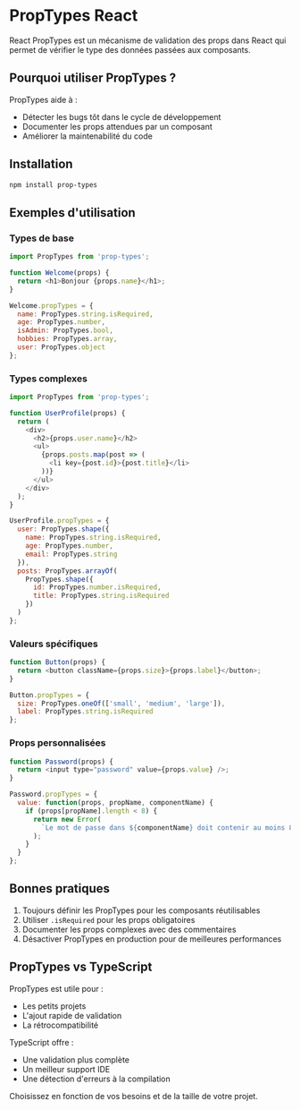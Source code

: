 
# PropTypes React

React PropTypes est un mécanisme de validation des props dans React qui permet de vérifier le type des données passées aux composants.

## Pourquoi utiliser PropTypes ?

PropTypes aide à :
- Détecter les bugs tôt dans le cycle de développement
- Documenter les props attendues par un composant
- Améliorer la maintenabilité du code

## Installation


``` sh npm2yarn copy
npm install prop-types
```

## Exemples d'utilisation

### Types de base


``` js
import PropTypes from 'prop-types';

function Welcome(props) {
  return <h1>Bonjour {props.name}</h1>;
}

Welcome.propTypes = {
  name: PropTypes.string.isRequired,
  age: PropTypes.number,
  isAdmin: PropTypes.bool,
  hobbies: PropTypes.array,
  user: PropTypes.object
};
```

### Types complexes


``` js
import PropTypes from 'prop-types';

function UserProfile(props) {
  return (
    <div>
      <h2>{props.user.name}</h2>
      <ul>
        {props.posts.map(post => (
          <li key={post.id}>{post.title}</li>
        ))}
      </ul>
    </div>
  );
}

UserProfile.propTypes = {
  user: PropTypes.shape({
    name: PropTypes.string.isRequired,
    age: PropTypes.number,
    email: PropTypes.string
  }),
  posts: PropTypes.arrayOf(
    PropTypes.shape({
      id: PropTypes.number.isRequired,
      title: PropTypes.string.isRequired
    })
  )
};
```

### Valeurs spécifiques


``` js
function Button(props) {
  return <button className={props.size}>{props.label}</button>;
}

Button.propTypes = {
  size: PropTypes.oneOf(['small', 'medium', 'large']),
  label: PropTypes.string.isRequired
};
```

### Props personnalisées


``` js
function Password(props) {
  return <input type="password" value={props.value} />;
}

Password.propTypes = {
  value: function(props, propName, componentName) {
    if (props[propName].length < 8) {
      return new Error(
        `Le mot de passe dans ${componentName} doit contenir au moins 8 caractères`
      );
    }
  }
};
```

## Bonnes pratiques

1. Toujours définir les PropTypes pour les composants réutilisables
2. Utiliser `.isRequired` pour les props obligatoires
3. Documenter les props complexes avec des commentaires
4. Désactiver PropTypes en production pour de meilleures performances

## PropTypes vs TypeScript

PropTypes est utile pour :
- Les petits projets
- L'ajout rapide de validation
- La rétrocompatibilité

TypeScript offre :
- Une validation plus complète
- Un meilleur support IDE
- Une détection d'erreurs à la compilation

Choisissez en fonction de vos besoins et de la taille de votre projet.
